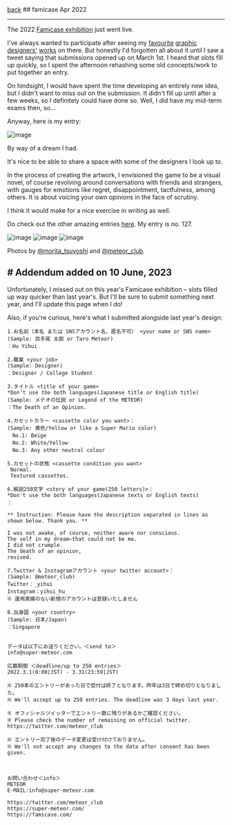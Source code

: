 <div className="heading">
  <a className="back" href="/">back</a>
  ## famicase
  <span>Apr 2022</span>
</div>

---

The 2022 [Famicase exhibition](https://famicase.com) just went live.

I've always wanted to participate after seeing my [favourite](https://coryschmitz.com/My-Famicase-Exhibition) [graphic](https://jeffwiggins.co/My-Famicase-Exhibition) [designers'](https://natking.design/My-Famicase-Exhibition) [works](https://arkotype.co/project/famicase) on there. But honestly I'd forgotten all about it until I saw a tweet saying that submissions opened up on March 1st. I heard that slots fill up quickly, so I spent the afternoon rehashing some old concepts/work to put together an entry.

On hindsight, I would have spent the time developing an entirely new idea, but I didn't want to miss out on the submission. It didn't fill up until after a few weeks, so I definitely could have done so. Well, I did have my mid-term exams then, so...

Anyway, here is my entry:

![image](https://yihui-work.s3.us-east-2.amazonaws.com/famicase.webp)

By way of a dream I had.

It's nice to be able to share a space with some of the designers I look up to.

In the process of creating the artwork, I envisioned the game to be a visual novel, of course revolving around conversations with friends and strangers, with gauges for emotions like regret, disappointment, tactfulness, among others. It is about voicing your own opinions in the face of scrutiny.

I think it would make for a nice exercise in writing as well.

Do check out the other amazing entries [here](https://famicase.com/22/).
My entry is no. 127.

![image](https://yihui-work.s3.us-east-2.amazonaws.com/famicase_meteor.jpeg)
![image](https://yihui-work.s3.us-east-2.amazonaws.com/famicase_meteor_wide.jpeg)
![image](https://yihui-work.s3.us-east-2.amazonaws.com/famicase_127.jpg)

Photos by [@morita_tsuyoshi](https://twitter.com/morita_tsuyoshi) and [@meteor_club](https://twitter.com/meteor_club).

## # Addendum added on 10 June, 2023

Unfortunately, I missed out on this year's Famicase exhibition – slots filled up way quicker than last year's. But I'll be sure to submit something next year, and I'll update this page when I do!

Also, if you're curious, here's what I submitted alongside last year's design:

```
1.お名前（本名 または SNSアカウント名、匿名不可） <your name or SNS name>
(Sample: 目手尾 太郎 or Taro Meteor)
：Hu Yihui

2.職業 <your job>
(Sample: Designer)
：Designer / College Student

3.タイトル <title of your game>
*Don't use the both languages(Japanese title or English title)
(Sample: メテオの伝説 or Legend of the METEOR)
：The Death of an Opinion.

4.カセットカラー <cassette color you want>：
(Sample: 黄色/Yellow or like a Super Mario color)
　No.1: Beige
　No.2: White/Yellow
　No.3: Any other neutral colour

5.カセットの状態 <cassette condition you want>
 Normal.
 Textured cassettes.

6.解説250文字 <story of your game(250 letters)>：
*Don't use the both languages(Japanese texts or English texts)
：

** Instruction: Please have the description separated in lines as shown below. Thank you. **

I was not awake, of course, neither aware nor conscious.
The self in my dream—that could not be me.
I did not crumple.
The death of an opinion,
revived.

7.Twitter & Instagramアカウント <your twitter account>：
(Sample: @meteor_club)
Twitter：_yihui
Instagram：yihui_hu
※ 運用実績のない新規のアカウントは登録いたしません

8.出身国 <your country>
(Sample: 日本/Japan)
：Singapore


データは以下にお送りください。＜send to＞
info@super-meteor.com

応募期間 ＜deadline/up to 250 entries＞
2022.3.1(0:00|JST) - 3.31(23:59|JST)

※ 250本のエントリーがあった日で受付は終了となります。昨年は3日で締め切りとなりました。
※ We'll accept up to 250 entries. The deadline was 3 days last year.

※ オフィシャルツイッターでエントリー数に残りがあるかご確認ください。
※ Please check the number of remaining on official twitter.
https://twitter.com/meteor_club

※ エントリー完了後のデータ変更は受け付けておりません。
※ We'll not accept any changes to the data after consent has been given.



お問い合わせ＜info＞
METEOR
E-MAIL:info@super-meteor.com

https://twitter.com/meteor_club
https://super-meteor.com/
https://famicase.com/
```
